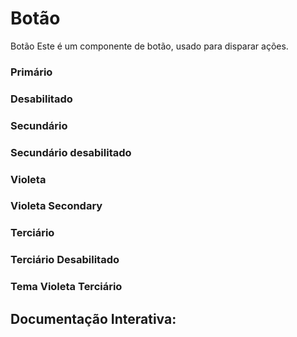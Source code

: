 

<Meta of={Story} />

# Botão

Botão
Este é um componente de botão, usado para disparar ações.

### Primário
<Canvas of={Story.Primary} />

### Desabilitado
<Canvas of={Story.Disabled} />

### Secundário
<Canvas of={Story.Secondary} />

### Secundário desabilitado
<Canvas of={Story.SecondaryDisabled} />

### Violeta
<Canvas of={Story.Violet} />

### Violeta Secondary
<Canvas of={Story.VioletSecundary} />

### Terciário
<Canvas of={Story.Tertiary} />

### Terciário Desabilitado
<Canvas of={Story.TertiaryDisabled} />

### Tema Violeta Terciário
<Canvas of={Story.VioletTertiary} />

## Documentação Interativa:

<Primary />
<Controls />